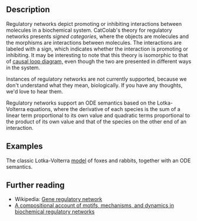 
## Description

Regulatory networks depict promoting or inhibiting interactions between molecules in a biochemical system.
CatColab's theory for regulatory networks presents *signed categories*, where the objects are molecules and the morphisms are interactions between molecules. The interactions are labeled with a sign, which indicates whether the interaction is promoting or inhibiting. It may be interesting to note that 
this theory is isomorphic to that of <A
href="../causal-loop">causal loop diagram,</A>  even though the two are presented in different ways in the system.

Instances of regulatory networks are not currently supported,
because we don't understand what they mean, biologically. If you have any thoughts,
we'd love to hear them.

Regulatory networks support an ODE semantics based on the Lotka-Volterra equations, where 
the derivative of each species is the sum of a linear term proportional to its own value 
and quadratic terms proportional to the product of its own value and that of the species on the
other end of an interaction.

## Examples

The classic Lotka-Volterra [model](https://catcolab.org/analysis/0194d42c-6e20-72f1-85c3-21c97724b047) of foxes and rabbits, together with an ODE semantics.

## Further reading

- Wikipedia: [Gene regulatory network](https://en.wikipedia.org/wiki/Gene_regulatory_network)
- [A compositional account of motifs, mechanisms, and dynamics in biochemical regulatory networks](https://arxiv.org/abs/2301.01445)